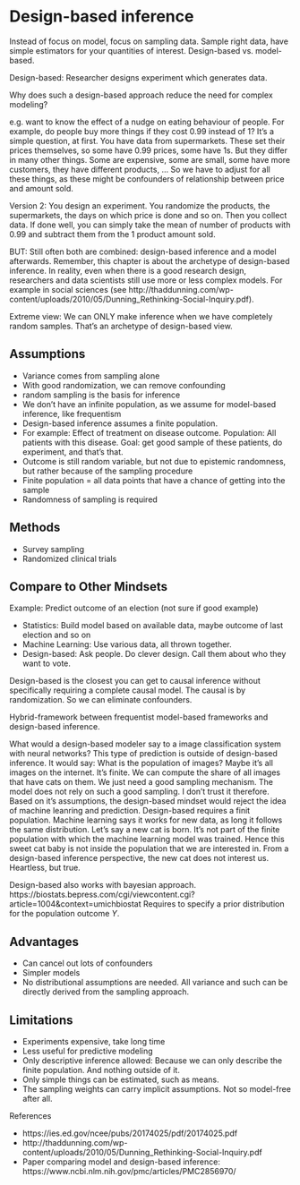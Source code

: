 # Design-based inference

<!-- TODO: Malte zum reviewn schicken -->

<!-- TODO: Read in detail https://www.ncbi.nlm.nih.gov/pmc/articles/PMC2856970/ -->

<!-- TODO: Checkout Stichprobentheorie Material from LMU -->
<!-- TODO: Checkout Experiment of Design material from LMU -->

Instead of focus on model, focus on sampling data.
Sample right data, have simple estimators for your quantities of interest.
Design-based vs. model-based.

Design-based: Researcher designs experiment which generates data. 


Why does such a design-based approach reduce the need for complex modeling?

e.g. want to know the effect of a nudge on eating behaviour of people.
For example, do people buy more things if they cost 0.99 instead of 1?
It's a simple question, at first.
You have data from supermarkets.
These set their prices themselves, so some have 0.99 prices, some have 1s.
But they differ in many other things.
Some are expensive, some are small, some have more customers, they have different products, ...
So we have to adjust for all these things, as these might be confounders of relationship between price and amount sold.

Version 2: You design an experiment.
You randomize the products, the supermarkets, the days on which price is done and so on.
Then you collect data.
If done well, you can simply take the mean of number of products with 0.99 and subtract them from the 1 product amount sold.

BUT: Still often both are combined: design-based inference and a model afterwards.
Remember, this chapter is about the archetype of design-based inference.
In reality, even when there is a good research design, researchers and data scientists still use more or less complex models.
For example in social sciences (see http://thaddunning.com/wp-content/uploads/2010/05/Dunning_Rethinking-Social-Inquiry.pdf).

Extreme view: We can ONLY make inference when we have completely random samples.
That's an archetype of design-based view.

## Assumptions

* Variance comes from sampling alone
* With good randomization, we can remove confounding
* random sampling is the basis for inference
* We don't have an infinite population, as we assume for model-based inference, like frequentism
* Design-based inference assumes a finite population.
* For example: Effect of treatment on disease outcome. Population: All patients with this disease. Goal: get good sample of these patients, do experiment, and that's that. 
* Outcome is still random variable, but not due to epistemic randomness, but rather because of the sampling procedure
* Finite population = all data points that have a chance of getting into the sample
* Randomness of sampling is required 

## Methods

* Survey sampling
* Randomized clinical trials

## Compare to Other Mindsets



Example: Predict outcome of an election (not sure if good example)

* Statistics: Build model based on available data, maybe outcome of last election and so on
* Machine Learning: Use various data, all thrown together. 
* Design-based: Ask people. Do clever design. Call them about who they want to vote. 

Design-based is the closest you can get to causal inference without specifically requiring a complete causal model.
The causal is by randomization.
So we can eliminate confounders.


Hybrid-framework between frequentist model-based frameworks and design-based inference.


What would a design-based modeler say to a image classification system with neural networks?
This type of prediction is outside of design-based inference.
It would say: What is the population of images?
Maybe it's all images on the internet.
It's finite.
We can compute the share of all images that have cats on them.
We just need a good sampling mechanism.
The model does not rely on such a good sampling.
I don't trust it therefore.
Based on it's assumptions, the design-based mindset would reject the idea of machine leanring and prediction.
Design-based requires a finit population.
Machine learning says it works for new data, as long it follows the same distribution.
Let's say a new cat is born.
It's not part of the finite population with which the machine learning model was trained.
Hence this sweet cat baby is not inside the population that we are interested in.
From a design-based inference perspective, the new cat does not interest us.
Heartless, but true.



Design-based also works with bayesian approach.
https://biostats.bepress.com/cgi/viewcontent.cgi?article=1004&context=umichbiostat
Requires to specify a prior distribution for the population outcome $Y$.

## Advantages

* Can cancel out lots of confounders
* Simpler models
* No distributional assumptions are needed. All variance and such can be directly derived from the sampling approach.

## Limitations

* Experiments expensive, take long time
* Less useful for predictive modeling
* Only descriptive inference allowed: Because we can only describe the finite population. And nothing outside of it.
* Only simple things can be estimated, such as means.
* The sampling weights can carry implicit assumptions. Not so model-free after all.




References

* https://ies.ed.gov/ncee/pubs/20174025/pdf/20174025.pdf
* http://thaddunning.com/wp-content/uploads/2010/05/Dunning_Rethinking-Social-Inquiry.pdf
* Paper comparing model and design-based inference: https://www.ncbi.nlm.nih.gov/pmc/articles/PMC2856970/
